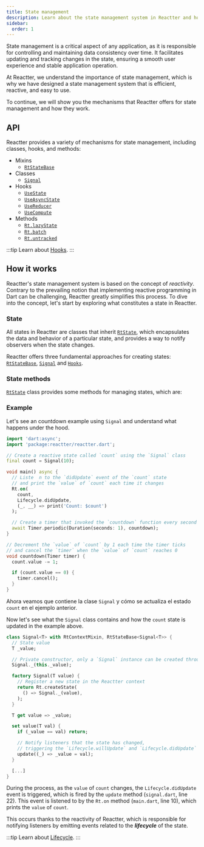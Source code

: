 ```yaml
---
title: State management
description: Learn about the state management system in Reactter and how it works.
sidebar:
  order: 1
---
```


State management is a critical aspect of any application, as it is responsible for controlling and maintaining data consistency over time.
It facilitates updating and tracking changes in the state, ensuring a smooth user experience and stable application operation.

At Reactter, we understand the importance of state management, which is why we have designed a state management system that is efficient, reactive, and easy to use.

To continue, we will show you the mechanisms that Reactter offers for state management and how they work.

## API

Reactter provides a variety of mechanisms for state management, including classes, hooks, and methods:

- Mixins
  - <HT>[`RtStateBase`](/reactter/api/classes/RtStateBase)</HT>
- Classes
  - <HT>[`Signal`](/reactter/api/classes/signal)</HT>
- Hooks
  - <HT>[`UseState`](/reactter/api/hooks/use_state)</HT>
  - <HT>[`UseAsyncState`](/reactter/api/hooks/use_async_state)</HT>
  - <HT>[`UseReducer`](/reactter/api/hooks/use_reducer)</HT>
  - <HT>[`UseCompute`](/reactter/api/hooks/use_compute)</HT>
- Methods
  - <HM>[`Rt.lazyState`](/reactter/api/methods/state_management_methods/#rtlazy_state)</HM>
  - <HM>[`Rt.batch`](/reactter/api/methods/state_management_methods/#rtbatch)</HM>
  - <HM>[`Rt.untracked`](/reactter/api/methods/state_management_methods/#rtuntracked)</HM>

:::tip
  Learn about <HT>[Hooks](/reactter/core_concepts/hooks)</HT>.
:::

## How it works

Reactter's state management system is based on the concept of _reactivity_.
Contrary to the prevailing notion that implementing reactive programming in Dart can be challenging,
Reactter greatly simplifies this process.
To dive into the concept, let's start by exploring what constitutes a state in Reactter.

### State

All states in Reactter are classes that inherit <HT><a href="https://pub.dev/documentation/reactter/latest/reactter/RtState-class.html" target="_blank">`RtState`</a></HT>,
which encapsulates the data and behavior of a particular state, and provides a way to notify observers when the state changes.

Reactter offers three fundamental approaches for creating states: <HT>[`RtStateBase`](/reactter/api/classes/RtStateBase)</HT>, <HT>[`Signal`](/reactter/api/classes/signal)</HT> and <HT>[`Hooks`](/reactter/core_concepts/hooks)</HT>.

### State methods

<HT><a href="https://pub.dev/documentation/reactter/latest/reactter/RtState-class.html" target="_blank">`RtState`</a></HT> class provides some methods for managing states, which are:

<StateMethods />

### Example

Let's see an countdown example using <HT>`Signal`</HT> and understand what happens under the hood.

```dart title="main.dart" /(Signal)(?!\u0060)/ /count(?!down)(?!\u0060)/ "count.value" "Rt.on" "Lifecycle.didUpdate"
import 'dart:async';
import 'package:reactter/reactter.dart';

// Create a reactive state called `count` using the `Signal` class
final count = Signal(10);

void main() async {
  // Liste  n to the `didUpdate` event of the `count` state
  // and print the `value` of `count` each time it changes
  Rt.on(
    count,
    Lifecycle.didUpdate,
    (_, __) => print('Count: $count')
  );

  // Create a timer that invoked the `countdown` function every second
  await Timer.periodic(Duration(seconds: 1), countdown);
}

// Decrement the `value` of `count` by 1 each time the timer ticks
// and cancel the `timer` when the `value` of `count` reaches 0
void countdown(Timer timer) {
  count.value -= 1;

  if (count.value == 0) {
    timer.cancel();
  }
}
```
Ahora veamos que contiene la clase <HT>`Signal`</HT> y cómo se actualiza el estado `count` en el ejemplo anterior.

Now let's see what the <HT>`Signal`</HT> class contains and how the `count` state is updated in the example above.

```dart title="signal.dart" "RtContextMixin" "Rt.createState" "RtStateBase" "_value" "update"
class Signal<T> with RtContextMixin, RtStateBase<Signal<T>> {
  // State value
  T _value;

  // Private constructor, only a `Signal` instance can be created through the factory.
  Signal._(this._value);

  factory Signal(T value) {
    // Register a new state in the Reactter context
    return Rt.createState(
      () => Signal._(value),
    );
  }

  T get value => _value;

  set value(T val) {
    if (_value == val) return;

    // Notify listeners that the state has changed,
    // triggering the `Lifecycle.willUpdate` and `Lifecycle.didUpdate` events in order.
    update((_) => _value = val);
  }

  [...]
}
```

During the process, as the `value` of `count` changes, the <HE>`Lifecycle.didUpdate`</HE> event is triggered, which is fired by the <HM>`update`</HM> method (`signal.dart`, line 22).
This event is listened to by the <HM>`Rt.on`</HM> method (`main.dart`, line 10), which prints the `value` of `count`.

This occurs thanks to the reactivity of Reactter, which is responsible for notifying listeners by emitting events related to the **_lifecycle_** of the state.

:::tip
  Learn about <HT>[Lifecycle](/reactter/core_concepts/lifecycle)</HT>.
:::